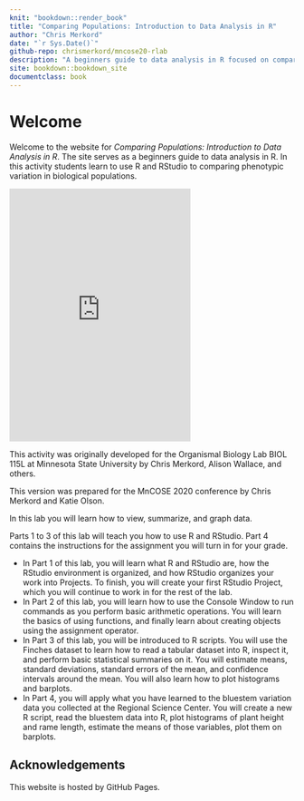 ```yaml
--- 
knit: "bookdown::render_book"
title: "Comparing Populations: Introduction to Data Analysis in R"
author: "Chris Merkord"
date: "`r Sys.Date()`"
github-repo: chrismerkord/mncose20-rlab
description: "A beginners guide to data analysis in R focused on comparing phenotypic variation in biological populations. Originally developed for the Organismal Biology Lab BIOL 115L at Minnesota State University by Chris Merkord, Alison Wallace, and others. Updated here for MnCOSE 2020."
site: bookdown::bookdown_site
documentclass: book
---
```


# Welcome {-}

Welcome to the website for *Comparing Populations: Introduction to Data Analysis in R*. The site serves as a beginners guide to data analysis in R. In this activity students learn to use R and RStudio to comparing phenotypic variation in biological populations.

<div class="mx-auto" style="width: 320px;">
  <iframe width="320" height="446" src="https://macaulaylibrary.org/asset/83940941/embed/320" frameborder="0" allowfullscreen style="width:320px;"></iframe>
</div>

This activity was originally developed for the Organismal Biology Lab BIOL 115L at Minnesota State University by Chris Merkord, Alison Wallace, and others.

This version was prepared for the MnCOSE 2020 conference by Chris Merkord and Katie Olson.

In this lab you will learn how to view, summarize, and graph data.

Parts 1 to 3 of this lab will teach you how to use R and RStudio. Part 4 contains the instructions for the assignment you will turn in for your grade.

- In Part 1 of this lab, you will learn what R and RStudio are, how the RStudio environment is organized, and how RStudio organizes your work into Projects. To finish, you will create your first RStudio Project, which you will continue to work in for the rest of the lab. 
- In Part 2 of this lab, you will learn how to use the Console Window to run commands as you perform basic arithmetic operations. You will learn the basics of using functions, and finally learn
about creating objects using the assignment operator. 
- In Part 3 of this lab, you will be introduced to R scripts. You will use the Finches dataset to learn
how to read a tabular dataset into R, inspect it, and perform basic statistical summaries on it. You will estimate means, standard deviations, standard errors of the mean, and confidence intervals around the mean. You will also learn how to plot histograms and barplots. 
- In Part 4, you will apply what you have learned to the bluestem variation data you collected at the Regional Science Center. You will create a new R script, read the bluestem data into R, plot histograms of plant height and rame length, estimate the means of those variables, plot them on barplots.

## Acknowledgements {-}

This website is hosted by GitHub Pages.